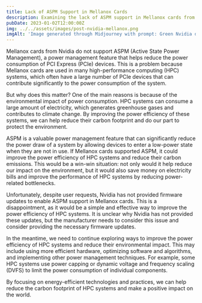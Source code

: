 ```yaml
---
title: Lack of ASPM Support in Mellanox Cards
description: Examining the lack of ASPM support in Mellanox cards from Nvidia and its impact on power efficiency in high-performance computing systems.
pubDate: 2023-01-02T12:00:00Z
img: ../../assets/images/post-nvidia-mellanox.png
imgAlt: 'Image generated through Midjourney with prompt: Green Nvidia datacenter inside a glass biosphere emitting gray gas, impactful, colorful, reallistic, canon lens, high detail picture --v 4 --ar 3:2'
---
```


Mellanox cards from Nvidia do not support ASPM (Active State Power Management), a power management feature that helps reduce the power consumption of PCI Express (PCIe) devices. This is a problem because Mellanox cards are used in many high-performance computing (HPC) systems, which often have a large number of PCIe devices that can contribute significantly to the power consumption of the system.

But why does this matter? One of the main reasons is because of the environmental impact of power consumption. HPC systems can consume a large amount of electricity, which generates greenhouse gases and contributes to climate change. By improving the power efficiency of these systems, we can help reduce their carbon footprint and do our part to protect the environment.

ASPM is a valuable power management feature that can significantly reduce the power draw of a system by allowing devices to enter a low-power state when they are not in use. If Mellanox cards supported ASPM, it could improve the power efficiency of HPC systems and reduce their carbon emissions. This would be a win-win situation: not only would it help reduce our impact on the environment, but it would also save money on electricity bills and improve the performance of HPC systems by reducing power-related bottlenecks.

Unfortunately, despite user requests, Nvidia has not provided firmware updates to enable ASPM support in Mellanox cards. This is a disappointment, as it would be a simple and effective way to improve the power efficiency of HPC systems. It is unclear why Nvidia has not provided these updates, but the manufacturer needs to consider this issue and consider providing the necessary firmware updates.

In the meantime, we need to continue exploring ways to improve the power efficiency of HPC systems and reduce their environmental impact. This may include using more efficient hardware, optimizing software and algorithms, and implementing other power management techniques. For example, some HPC systems use power capping or dynamic voltage and frequency scaling (DVFS) to limit the power consumption of individual components.

By focusing on energy-efficient technologies and practices, we can help reduce the carbon footprint of HPC systems and make a positive impact on the world.
